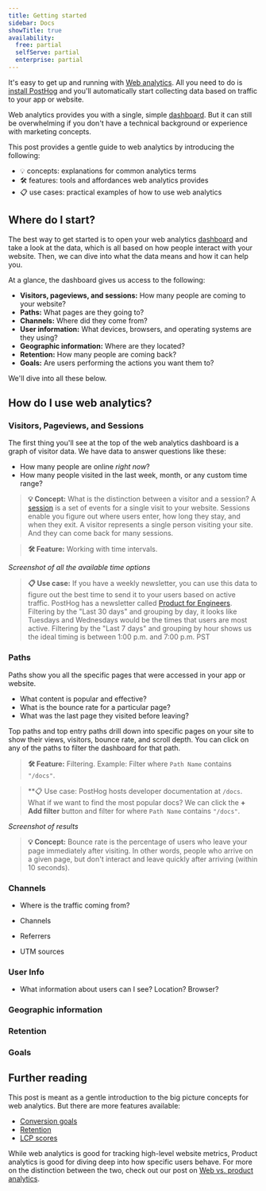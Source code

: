 ```yaml
---
title: Getting started
sidebar: Docs
showTitle: true
availability:
  free: partial
  selfServe: partial
  enterprise: partial
---
```


It's easy to get up and running with [Web analytics](/web-analytics). All you need to do is [install PostHog](/docs/getting-started/install) and you'll automatically start collecting data based on traffic to your app or website.

Web analytics provides you with a single, simple [dashboard](https://app.posthog.com/web). But it can still be overwhelming if you don't have a technical background or experience with marketing concepts.

This post provides a gentle guide to web analytics by introducing the following:

- 💡 concepts: explanations for common analytics terms
- 🛠️ features: tools and affordances web analytics provides
- 📋 use cases: practical examples of how to use web analytics

## Where do I start?

The best way to get started is to open your web analytics [dashboard](https://app.posthog.com/web) and take a look at the data, which is all based on how people interact with your website. Then, we can dive into what the data means and how it can help you.

<ProductScreenshot
  imageLight="https://res.cloudinary.com/dmukukwp6/image/upload/web_analytics_top_light_mode_2024_10_be53cf5325.png"
  imageDark="https://res.cloudinary.com/dmukukwp6/image/upload/web_analytics_top_dark_mode_2024_10_6aa6dc9aeb.png"
  alt="Web analytics dashboard"
  classes="rounded"
/>

At a glance, the dashboard gives us access to the following:

- **Visitors, pageviews, and sessions:** How many people are coming to your website?
- **Paths:** What pages are they going to?
- **Channels:** Where did they come from?
- **User information:** What devices, browsers, and operating systems are they using?
- **Geographic information:** Where are they located?
- **Retention:** How many people are coming back?
- **Goals:** Are users performing the actions you want them to?

We'll dive into all these below.

## How do I use web analytics?

### Visitors, Pageviews, and Sessions

The first thing you'll see at the top of the web analytics dashboard is a graph of visitor data. We have data to answer questions like these:

- How many people are online _right now_?
- How many people visited in the last week, month, or any custom time range?

> **💡 Concept:** What is the distinction between a visitor and a session?
> A [session](/docs/data/sessions) is a set of events for a single visit to your website. Sessions enable you figure out where users enter, how long they stay, and when they exit.
> A visitor represents a single person visiting your site. And they can come back for many sessions.

> **🛠️ Feature:** Working with time intervals.

_Screenshot of all the available time options_

> **📋 Use case:** If you have a weekly newsletter, you can use this data to figure out the best time to send it to your users based on active traffic. PostHog has a newsletter called [Product for Engineers](https://newsletter.posthog.com).
Filtering by the "Last 30 days" and grouping by day, it looks like Tuesdays and Wednesdays would be the times that users are most active. Filtering by the "Last 7 days" and grouping by hour shows us the ideal timing is between 1:00 p.m. and 7:00 p.m. PST

### Paths

Paths show you all the specific pages that were accessed in your app or website.

- What content is popular and effective?
- What is the bounce rate for a particular page?
- What was the last page they visited before leaving?

Top paths and top entry paths drill down into specific pages on your site to show their views, visitors, bounce rate, and scroll depth. You can click on any of the paths to filter the dashboard for that path.

<ProductScreenshot
  imageLight="https://res.cloudinary.com/dmukukwp6/image/upload/v1711580005/posthog.com/contents/images/docs/web-analytics/dashboard/paths-light.png"
  imageDark="https://res.cloudinary.com/dmukukwp6/image/upload/v1711580004/posthog.com/contents/images/docs/web-analytics/dashboard/paths-dark.png"
  alt="Web analytics dashboard"
  classes="rounded"
/>

> **🛠️ Feature:** Filtering. Example: Filter where `Path Name` contains `"/docs"`.

> **📋 Use case: PostHog hosts developer documentation at `/docs`.
> What if we want to find the most popular docs?
> We can click the **+ Add filter** button and filter for where `Path Name` contains `"/docs"`.

_Screenshot of results_

> **💡 Concept:** Bounce rate is the percentage of users who leave your page immediately after visiting. In other words, people who arrive on a given page, but don't interact and leave quickly after arriving (within 10 seconds).

### Channels

- Where is the traffic coming from?

- Channels
- Referrers
- UTM sources

### User Info

- What information about users can I see? Location? Browser?

### Geographic information
### Retention
### Goals

## Further reading

This post is meant as a gentle introduction to the big picture concepts for web analytics. But there are more features available:

- [Conversion goals](/docs/web-analytics/conversion-goals)
- [Retention](/docs/web-analytics/dashboard#retention)
- [LCP scores](/docs/web-analytics/dashboard#lcp-score)

While web analytics is good for tracking high-level website metrics, Product analytics is good for diving deep into how specific users behave. For more on the distinction between the two, check out our post on [Web vs. product analytics](docs/web-analytics/web-vs-product-analytics).
